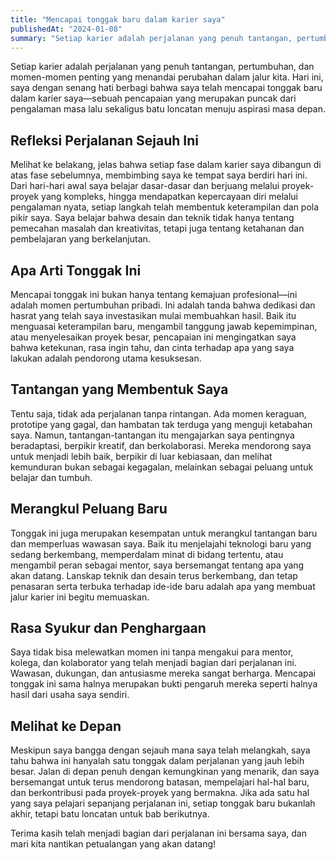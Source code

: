 ```yaml
---
title: "Mencapai tonggak baru dalam karier saya"
publishedAt: "2024-01-08"
summary: "Setiap karier adalah perjalanan yang penuh tantangan, pertumbuhan, dan momen-momen penting yang menandai perubahan dalam jalur kita."
---
```


Setiap karier adalah perjalanan yang penuh tantangan, pertumbuhan, dan momen-momen penting yang menandai perubahan dalam jalur kita. Hari ini, saya dengan senang hati berbagi bahwa saya telah mencapai tonggak baru dalam karier saya—sebuah pencapaian yang merupakan puncak dari pengalaman masa lalu sekaligus batu loncatan menuju aspirasi masa depan.

## Refleksi Perjalanan Sejauh Ini

Melihat ke belakang, jelas bahwa setiap fase dalam karier saya dibangun di atas fase sebelumnya, membimbing saya ke tempat saya berdiri hari ini. Dari hari-hari awal saya belajar dasar-dasar dan berjuang melalui proyek-proyek yang kompleks, hingga mendapatkan kepercayaan diri melalui pengalaman nyata, setiap langkah telah membentuk keterampilan dan pola pikir saya. Saya belajar bahwa desain dan teknik tidak hanya tentang pemecahan masalah dan kreativitas, tetapi juga tentang ketahanan dan pembelajaran yang berkelanjutan.

## Apa Arti Tonggak Ini

Mencapai tonggak ini bukan hanya tentang kemajuan profesional—ini adalah momen pertumbuhan pribadi. Ini adalah tanda bahwa dedikasi dan hasrat yang telah saya investasikan mulai membuahkan hasil. Baik itu menguasai keterampilan baru, mengambil tanggung jawab kepemimpinan, atau menyelesaikan proyek besar, pencapaian ini mengingatkan saya bahwa ketekunan, rasa ingin tahu, dan cinta terhadap apa yang saya lakukan adalah pendorong utama kesuksesan.

## Tantangan yang Membentuk Saya

Tentu saja, tidak ada perjalanan tanpa rintangan. Ada momen keraguan, prototipe yang gagal, dan hambatan tak terduga yang menguji ketabahan saya. Namun, tantangan-tantangan itu mengajarkan saya pentingnya beradaptasi, berpikir kreatif, dan berkolaborasi. Mereka mendorong saya untuk menjadi lebih baik, berpikir di luar kebiasaan, dan melihat kemunduran bukan sebagai kegagalan, melainkan sebagai peluang untuk belajar dan tumbuh.

## Merangkul Peluang Baru

Tonggak ini juga merupakan kesempatan untuk merangkul tantangan baru dan memperluas wawasan saya. Baik itu menjelajahi teknologi baru yang sedang berkembang, memperdalam minat di bidang tertentu, atau mengambil peran sebagai mentor, saya bersemangat tentang apa yang akan datang. Lanskap teknik dan desain terus berkembang, dan tetap penasaran serta terbuka terhadap ide-ide baru adalah apa yang membuat jalur karier ini begitu memuaskan.

## Rasa Syukur dan Penghargaan

Saya tidak bisa melewatkan momen ini tanpa mengakui para mentor, kolega, dan kolaborator yang telah menjadi bagian dari perjalanan ini. Wawasan, dukungan, dan antusiasme mereka sangat berharga. Mencapai tonggak ini sama halnya merupakan bukti pengaruh mereka seperti halnya hasil dari usaha saya sendiri.

## Melihat ke Depan

Meskipun saya bangga dengan sejauh mana saya telah melangkah, saya tahu bahwa ini hanyalah satu tonggak dalam perjalanan yang jauh lebih besar. Jalan di depan penuh dengan kemungkinan yang menarik, dan saya bersemangat untuk terus mendorong batasan, mempelajari hal-hal baru, dan berkontribusi pada proyek-proyek yang bermakna. Jika ada satu hal yang saya pelajari sepanjang perjalanan ini, setiap tonggak baru bukanlah akhir, tetapi batu loncatan untuk bab berikutnya.

Terima kasih telah menjadi bagian dari perjalanan ini bersama saya, dan mari kita nantikan petualangan yang akan datang!